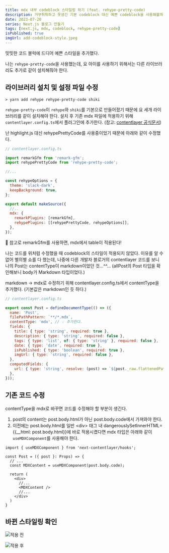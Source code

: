 ```yaml
---
title: mdx 내부 codeblock 스타일링 하기 (feat. rehype-pretty-code)
description: 거무튀튀하고 못생긴 기본 codeblock 대신 예쁜 codeblock을 사용해볼까?
date: 2023-07-20
series: Next.js 블로그 만들기
tags: [next.js, mdx, codeblock, rehype-pretty-code]
isPublished: true
imgUrl: add-codeblock-style.jpeg
---
```


밋밋한 코드 블럭에 드디어 예쁜 스타일을 추가했다.

나는 `rehype-pretty-code`을 사용했는데, 요 아이를 사용하기 위해서는 다른 라이브러리도 추가로 같이 설치해줘야 한다.

## 라이브러리 설치 및 설정 파일 수정

```shell
> yarn add rehype rehype-pretty-code shiki
```

`rehype-pretty-code`이 `rehype`와 `shiki`를 기본으로 만들어졌기 때문에 요 세개 라이브러리를 같이 설치해야 한다. 설치 후 기존 mdx 파일에 적용하기 위해 `contentlayer.config.ts`에서 플러그인에 추가한다.
(참고: [contentlayer 공식문서](https://www.contentlayer.dev/docs/sources/files/mdx-d747e46d#mdx-plugins-remarkrehype))

난 highlight.js 대신 rehypePrettyCode를 사용중이었기 때문에 아래와 같이 수정했다.

```js
// contentlayer.config.ts

import remarkGfm from 'remark-gfm';
import rehypePrettyCode from 'rehype-pretty-code';

//...

const rehypeOptions = {
  theme: 'slack-dark',
  keepBackground: true,
};

export default makeSource({
  //..
  mdx: {
    remarkPlugins: [remarkGfm],
    rehypePlugins: [[rehypePrettyCode, rehypeOptions]],
  },
});
```

📌 참고로 remarkGfm를 사용하면, mdx에서 table이 적용된다!

나는 코드를 위처럼 수정했을 때 codeblock의 스타일이 적용되지 않았다. 이유를 알 수 없어 별의별 쇼를 다 했는데, 나중에 다른 개발자 블로거의 contentlayer 코드를 보니 나의 Post는 contentType이 markdown이었던 것...^^... (allPost의 Post 타입을 확인해보니 body가 Markdown 타입이었다.)

markdown -> mdx로 수정하기 위해 contentlayer.config.ts에서 contentType을 추가했다. (기본값은 markdown인 듯 하다.)

```js
// contentlayer.config.ts

export const Post = defineDocumentType(() => ({
  name: 'Post',
  filePathPattern: `**/*.mdx`,
  contentType: 'mdx', // 💡 추가한다.
  fields: {
    title: { type: 'string', required: true },
    description: { type: 'string', required: false },
    tags: { type: 'list', of: { type: 'string' }, required: false },
    date: { type: 'date', required: true },
    isPublished: { type: 'boolean', required: true },
    imgUrl: { type: 'string', required: false },
  },
  computedFields: {
    url: { type: 'string', resolve: (post) => `${post._raw.flattenedPath}` },
  },
}));
```

## 기존 코드 수정

contentType을 mdx로 바꾸면 코드를 수정해야 할 부분이 생긴다.

1. post의 content는 post.body.html가 아닌 post.body.code에서 가져와야 한다.
2. 이전에는 post.body.html를 일반 \<div\> 태그 내 dangerouslySetInnerHTML=\{\{__html: post.body.html\}\}에 바로 적용시켰다면 mdx 타입은 아래와 같이 `useMDXComponent`를 사용해야 한다.

```tsx
import { useMDXComponent } from 'next-contentlayer/hooks';

const Post = ({ post }: Props) => {
  // ...
  const MDXContent = useMDXComponent(post.body.code);

  return (
    <div>
      //...
      <MDXContent />
      //...
    </div>
  )
}
```

## 바뀐 스타일링 확인

![적용 전](../posts/blog/add-codeblock-style/before.png)

![적용 후](../posts/blog/add-codeblock-style/after.png)
